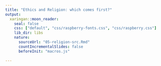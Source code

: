```yaml
---
title: "Ethics and Religion: which comes first?"
output:
  xaringan::moon_reader:
    seal: false
    css: ["default", "css/raspberry-fonts.css", "css/raspberry.css"]
    lib_dir: libs
    nature:
      sourceUrl: "05-religion-src.Rmd"
      countIncrementalSlides: false
      beforeInit: "macros.js"
      
---
```

